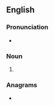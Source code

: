==English==

===Pronunciation===
* {{IPA|/ˈɛpɪks/|lang=en}}

===Noun===
{{head|en|noun plural form}}

# {{plural of|epic|lang=en}}

===Anagrams===
* {{anagrams|en|SPECI|SPICE|Spice|pices|sepic|spice}}